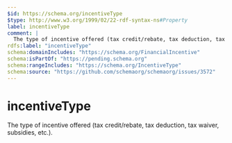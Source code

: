 ```yaml
---
$id: https://schema.org/incentiveType
$type: http://www.w3.org/1999/02/22-rdf-syntax-ns#Property
label: incentiveType
comment: |
  The type of incentive offered (tax credit/rebate, tax deduction, tax waiver, subsidies, etc.).
rdfs:label: "incentiveType"
schema:domainIncludes: "https://schema.org/FinancialIncentive"
schema:isPartOf: "https://pending.schema.org"
schema:rangeIncludes: "https://schema.org/IncentiveType"
schema:source: "https://github.com/schemaorg/schemaorg/issues/3572"
---
```


# incentiveType

The type of incentive offered (tax credit/rebate, tax deduction, tax waiver, subsidies, etc.).

